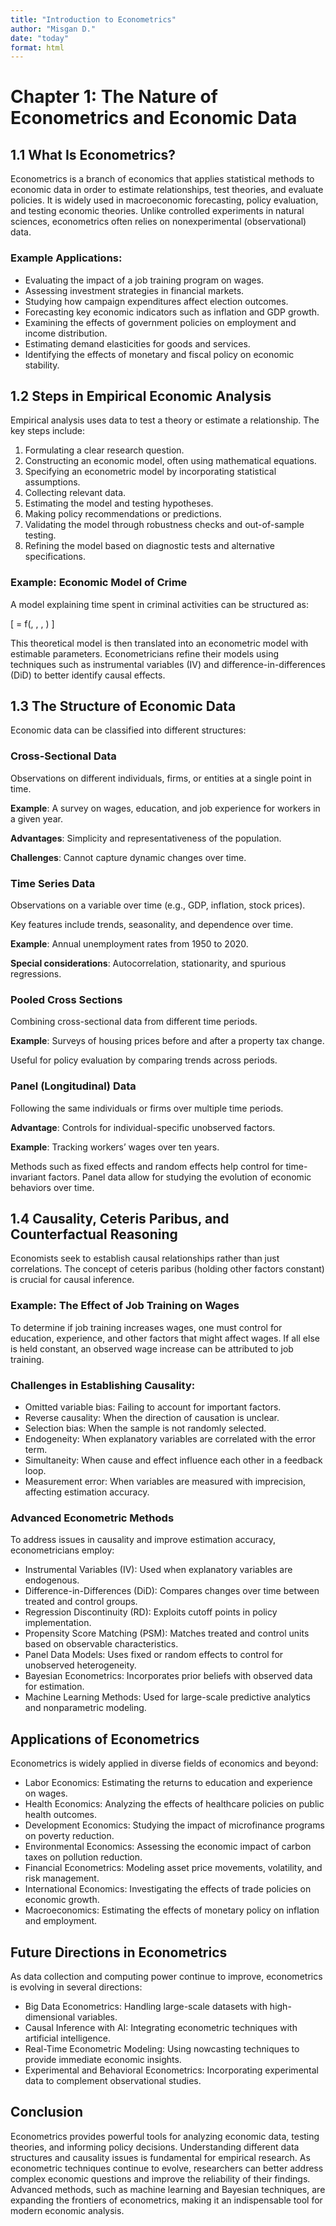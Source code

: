 ---
title: "Introduction to Econometrics"
author: "Misgan D."
date: "today"
format: html
---

# Chapter 1: The Nature of Econometrics and Economic Data

## 1.1 What Is Econometrics?

Econometrics is a branch of economics that applies statistical methods to economic data in order to estimate relationships, test theories, and evaluate policies. It is widely used in macroeconomic forecasting, policy evaluation, and testing economic theories. Unlike controlled experiments in natural sciences, econometrics often relies on nonexperimental (observational) data.

### Example Applications:

- Evaluating the impact of a job training program on wages.
- Assessing investment strategies in financial markets.
- Studying how campaign expenditures affect election outcomes.
- Forecasting key economic indicators such as inflation and GDP growth.
- Examining the effects of government policies on employment and income distribution.
- Estimating demand elasticities for goods and services.
- Identifying the effects of monetary and fiscal policy on economic stability.

## 1.2 Steps in Empirical Economic Analysis

Empirical analysis uses data to test a theory or estimate a relationship. The key steps include:

1. Formulating a clear research question.
2. Constructing an economic model, often using mathematical equations.
3. Specifying an econometric model by incorporating statistical assumptions.
4. Collecting relevant data.
5. Estimating the model and testing hypotheses.
6. Making policy recommendations or predictions.
7. Validating the model through robustness checks and out-of-sample testing.
8. Refining the model based on diagnostic tests and alternative specifications.

### Example: Economic Model of Crime

A model explaining time spent in criminal activities can be structured as:

\[ \text{Time spent in crime} = f(\text{wage in criminal activity}, \text{wage in legal employment}, \text{probability of getting caught}, \ldots) \]

This theoretical model is then translated into an econometric model with estimable parameters. Econometricians refine their models using techniques such as instrumental variables (IV) and difference-in-differences (DiD) to better identify causal effects.

## 1.3 The Structure of Economic Data

Economic data can be classified into different structures:

### Cross-Sectional Data

Observations on different individuals, firms, or entities at a single point in time.

**Example**: A survey on wages, education, and job experience for workers in a given year.

**Advantages**: Simplicity and representativeness of the population.

**Challenges**: Cannot capture dynamic changes over time.

### Time Series Data

Observations on a variable over time (e.g., GDP, inflation, stock prices).

Key features include trends, seasonality, and dependence over time.

**Example**: Annual unemployment rates from 1950 to 2020.

**Special considerations**: Autocorrelation, stationarity, and spurious regressions.

### Pooled Cross Sections

Combining cross-sectional data from different time periods.

**Example**: Surveys of housing prices before and after a property tax change.

Useful for policy evaluation by comparing trends across periods.

### Panel (Longitudinal) Data

Following the same individuals or firms over multiple time periods.

**Advantage**: Controls for individual-specific unobserved factors.

**Example**: Tracking workers' wages over ten years.

Methods such as fixed effects and random effects help control for time-invariant factors. Panel data allow for studying the evolution of economic behaviors over time.

## 1.4 Causality, Ceteris Paribus, and Counterfactual Reasoning

Economists seek to establish causal relationships rather than just correlations. The concept of ceteris paribus (holding other factors constant) is crucial for causal inference.

### Example: The Effect of Job Training on Wages

To determine if job training increases wages, one must control for education, experience, and other factors that might affect wages. If all else is held constant, an observed wage increase can be attributed to job training.

### Challenges in Establishing Causality:

- Omitted variable bias: Failing to account for important factors.
- Reverse causality: When the direction of causation is unclear.
- Selection bias: When the sample is not randomly selected.
- Endogeneity: When explanatory variables are correlated with the error term.
- Simultaneity: When cause and effect influence each other in a feedback loop.
- Measurement error: When variables are measured with imprecision, affecting estimation accuracy.

### Advanced Econometric Methods

To address issues in causality and improve estimation accuracy, econometricians employ:

- Instrumental Variables (IV): Used when explanatory variables are endogenous.
- Difference-in-Differences (DiD): Compares changes over time between treated and control groups.
- Regression Discontinuity (RD): Exploits cutoff points in policy implementation.
- Propensity Score Matching (PSM): Matches treated and control units based on observable characteristics.
- Panel Data Models: Uses fixed or random effects to control for unobserved heterogeneity.
- Bayesian Econometrics: Incorporates prior beliefs with observed data for estimation.
- Machine Learning Methods: Used for large-scale predictive analytics and nonparametric modeling.

## Applications of Econometrics

Econometrics is widely applied in diverse fields of economics and beyond:

- Labor Economics: Estimating the returns to education and experience on wages.
- Health Economics: Analyzing the effects of healthcare policies on public health outcomes.
- Development Economics: Studying the impact of microfinance programs on poverty reduction.
- Environmental Economics: Assessing the economic impact of carbon taxes on pollution reduction.
- Financial Econometrics: Modeling asset price movements, volatility, and risk management.
- International Economics: Investigating the effects of trade policies on economic growth.
- Macroeconomics: Estimating the effects of monetary policy on inflation and employment.

## Future Directions in Econometrics

As data collection and computing power continue to improve, econometrics is evolving in several directions:

- Big Data Econometrics: Handling large-scale datasets with high-dimensional variables.
- Causal Inference with AI: Integrating econometric techniques with artificial intelligence.
- Real-Time Econometric Modeling: Using nowcasting techniques to provide immediate economic insights.
- Experimental and Behavioral Econometrics: Incorporating experimental data to complement observational studies.

## Conclusion

Econometrics provides powerful tools for analyzing economic data, testing theories, and informing policy decisions. Understanding different data structures and causality issues is fundamental for empirical research. As econometric techniques continue to evolve, researchers can better address complex economic questions and improve the reliability of their findings. Advanced methods, such as machine learning and Bayesian techniques, are expanding the frontiers of econometrics, making it an indispensable tool for modern economic analysis.